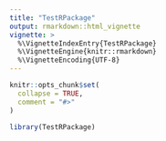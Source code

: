 ```yaml
---
title: "TestRPackage"
output: rmarkdown::html_vignette
vignette: >
  %\VignetteIndexEntry{TestRPackage}
  %\VignetteEngine{knitr::rmarkdown}
  %\VignetteEncoding{UTF-8}
---
```


```r
knitr::opts_chunk$set(
  collapse = TRUE,
  comment = "#>"
)
```

```r
library(TestRPackage)
```
